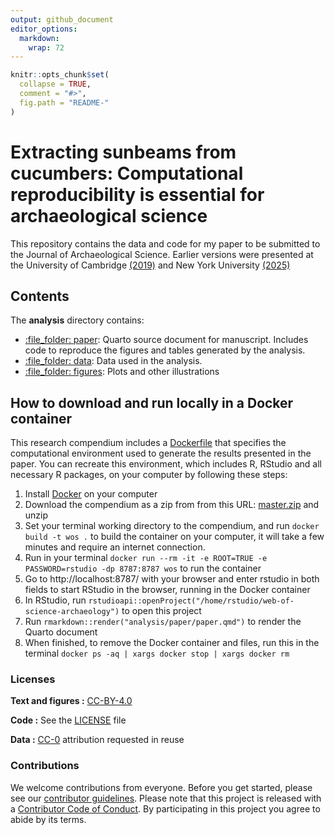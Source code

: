 ```yaml
---
output: github_document
editor_options: 
  markdown: 
    wrap: 72
---
```


<!-- README.md is generated from README.Rmd. Please edit that file -->

```r
knitr::opts_chunk$set(
  collapse = TRUE,
  comment = "#>",
  fig.path = "README-"
)

```

# Extracting sunbeams from cucumbers: Computational reproducibility is essential for archaeological science

This repository contains the data and code for my paper to be submitted to the Journal of Archaeological Science. Earlier versions were presented at the University of Cambridge [(2019)](https://github.com/benmarwick/March-2019-Cambridge-Big-Data-Archaeology) and New York University [(2025)](https://github.com/benmarwick/nyu-2025-workshop)

## Contents

The **analysis** directory contains:

-   [:file_folder: paper](/analysis/paper): Quarto source document for
    manuscript. Includes code to reproduce the figures and tables
    generated by the analysis.
-   [:file_folder: data](/analysis/data): Data used in the analysis.
-   [:file_folder: figures](/analysis/figures): Plots and other
    illustrations

## How to download and run locally in a Docker container

This research compendium includes a [Dockerfile](Dockerfile) that specifies the computational environment used to generate the results presented in the paper. You can recreate this environment, which includes R, RStudio and all necessary R packages, on your computer by following these steps:

1. Install [Docker](https://www.docker.com/get-started/) on your computer 
2. Download the compendium as a zip from from this URL:
[master.zip](https://github.com/benmarwick/web-of-science-archaeology/archive/refs/heads/main.zip) and unzip 
3. Set your terminal working directory to the compendium, and run `docker build -t wos .` to build the container on your computer, it will take a few minutes and require an internet connection.
4. Run in your terminal `docker run --rm -it -e ROOT=TRUE -e PASSWORD=rstudio -dp 8787:8787 wos` to run the container
5. Go to http://localhost:8787/ with your browser and enter rstudio in both fields to start RStudio in the browser, running in the Docker container
6. In RStudio, run `rstudioapi::openProject("/home/rstudio/web-of-science-archaeology")` to open this project
7. Run `rmarkdown::render("analysis/paper/paper.qmd")` to render the Quarto document
8. When finished, to remove the Docker container and files, run this in the terminal `docker ps -aq | xargs docker stop | xargs docker rm`

### Licenses

**Text and figures :**
[CC-BY-4.0](http://creativecommons.org/licenses/by/4.0/)

**Code :** See the [LICENSE](LICENSE.md) file

**Data :** [CC-0](http://creativecommons.org/publicdomain/zero/1.0/)
attribution requested in reuse

### Contributions

We welcome contributions from everyone. Before you get started, please
see our [contributor guidelines](CONTRIBUTING.md). Please note that this
project is released with a [Contributor Code of Conduct](CONDUCT.md). By
participating in this project you agree to abide by its terms.
